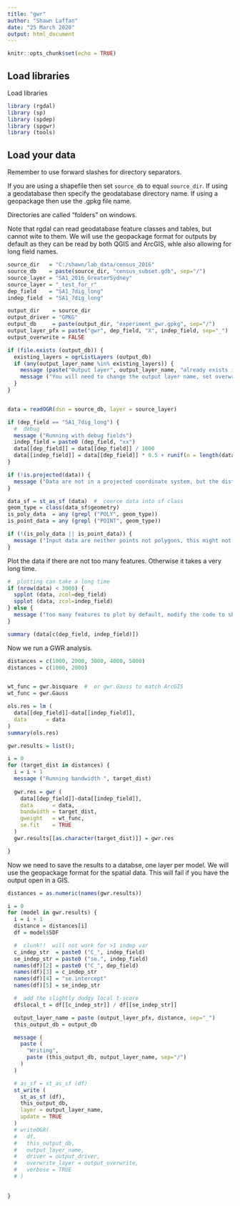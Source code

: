 ```yaml
---
title: "gwr"
author: "Shawn Laffan"
date: "25 March 2020"
output: html_document
---
```


```r
knitr::opts_chunk$set(echo = TRUE)
```

## Load libraries

Load libraries

```r
library (rgdal)
library (sp)
library (spdep)
library (spgwr)
library (tools)
```

## Load your data

Remember to use forward slashes for directory separators.

If you are using a shapefile then set ```source_db``` to equal ```source_dir```.  If using a geodatabase then specify the geodatabase directory name.  If using a geopackage then use the .gpkg file name.

Directories are called "folders" on windows.

Note that rgdal can read geodatabase feature classes and tables, but cannot wite to them. We will use the geopackage format for outputs by default as they can be read by both QGIS and ArcGIS, whle also allowing for long field names.


```r

source_dir   = "C:/shawn/lab_data/census_2016"
source_db    = paste(source_dir, "census_subset.gdb", sep="/")
source_layer = "SA1_2016_GreaterSydney"
source_layer = "_test_for_r"
dep_field    = "SA1_7dig_long"
indep_field  = "SA1_7dig_long"

output_dir    = source_dir
output_driver = "GPKG"
output_db     = paste(output_dir, "experiment_gwr.gpkg", sep="/")
output_layer_pfx = paste("gwr", dep_field, "X", indep_field, sep="_")
output_overwrite = FALSE

if (file.exists (output_db)) {
  existing_layers = ogrListLayers (output_db)
  if (any(output_layer_name %in% existing_layers)) {
    message (paste("Output layer", output_layer_name, "already exists in", output_db))
    message ("You will need to change the output layer name, set overwrite layer to TRUE, or delete that layer before saving the results (if it is no longer needed)")
  }
}


data = readOGR(dsn = source_db, layer = source_layer)

if (dep_field == "SA1_7dig_long") {
  #  debug
  message ("Running with debug fields")
  indep_field = paste0 (dep_field, "xx")
  data[[dep_field]] = data[[dep_field]] / 1000
  data[[indep_field]] = data[[dep_field]] * 0.5 + runif(n = length(data[[dep_field]]))
}

if (!is.projected(data)) {
  message ("Data are not in a projected coordinate system, but the distance based measures should account for this")
}

data_sf = st_as_sf (data)  #  coerce data into sf class
geom_type = class(data_sf$geometry)
is_poly_data  = any (grepl ("POLY", geom_type))
is_point_data = any (grepl ("POINT", geom_type))

if (!(is_poly_data || is_point_data)) {
  message ("Input data are neither points not polygons, this might not work")
}

```


Plot the data if there are not too many features.   Otherwise it takes a very long time. 

```r
#  plotting can take a long time
if (nrow(data) < 3000) {
  spplot (data, zcol=dep_field)
  spplot (data, zcol=indep_field)
} else {
  message ("too many features to plot by default, modify the code to show more")
}

summary (data[c(dep_field, indep_field)])

```


Now we run a GWR analysis.


```r

distances = c(1000, 2000, 3000, 4000, 5000)
distances = c(1000, 2000)


wt_func = gwr.bisquare  #  or gwr.Gauss to match ArcGIS
wt_func = gwr.Gauss

ols.res = lm (
  data[[dep_field]]~data[[indep_field]], 
  data      = data
)
summary(ols.res)

gwr.results = list();

i = 0
for (target_dist in distances) {
  i = i + 1
  message ("Running bandwidth ", target_dist)
  
  gwr.res = gwr (
    data[[dep_field]]~data[[indep_field]],
    data      = data,
    bandwidth = target_dist,
    gweight   = wt_func,
    se.fit    = TRUE
  )
  gwr.results[[as.character(target_dist)]] = gwr.res

}
```



Now we need to save the results to a databse, one layer per model.
We will use the geopackage format for the spatial data.
This will fail if you have the output open in a GIS.

```r

distances = as.numeric(names(gwr.results))

i = 0
for (model in gwr.results) {
  i = i + 1
  distance = distances[i]
  df = model$SDF

  #  clunk!!  will not work for >1 indep var
  c_indep_str  = paste0 ("C_", indep_field)
  se_indep_str = paste0 ("se.", indep_field)
  names(df)[2] = paste0 ("C_", dep_field)
  names(df)[3] = c_indep_str
  names(df)[4] = "se.intercept"
  names(df)[5] = se_indep_str

  #  add the slightly dodgy local t-score
  df$local_t = df[[c_indep_str]] / df[[se_indep_str]]

  output_layer_name = paste (output_layer_pfx, distance, sep="_")
  this_output_db = output_db

  message (
    paste (
      "Writing",
      paste (this_output_db, output_layer_name, sep="/")
    )
  )

  # as_sf = st_as_sf (df)
  st_write (
    st_as_sf (df),
    this_output_db, 
    layer = output_layer_name, 
    update = TRUE
  )
  # writeOGR(
  #   df, 
  #   this_output_db, 
  #   output_layer_name, 
  #   driver = output_driver,
  #   overwrite_layer = output_overwrite,
  #   verbose = TRUE
  # )

  
}


```

